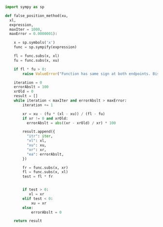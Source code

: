 ```py
import sympy as sp

def false_position_method(xu,
  xl,
  expression,
  maxIter = 1000,
  maxError = 0.0000001):

    x = sp.symbols('x')
    func = sp.sympify(expression)

    fl = func.subs(x, xl)
    fu = func.subs(x, xu)

    if fl * fu > 0:
        raise ValueError("Function has same sign at both endpoints. Bisection method cannot guarantee convergence.")

    iteration = 0
    errorAbslt = 100
    xrOld = 0
    result = []
    while iteration < maxIter and errorAbslt > maxError:
        iteration += 1

        xr = xu - (fu * (xl - xu)) / (fl - fu)
        if xr != 0 and xrOld:
          errorAbslt = abs((xr - xrOld) / xr) * 100

        result.append({
          "itr": iter,
          "xl": xl,
          "xu": xu,
          "xr": xr,
          "ea": errorAbslt,
        })

        fr = func.subs(x, xr)
        fl = func.subs(x, xl)
        test = fl * fr


        if test > 0:
           xl = xr
        elif test < 0:
            xu = xr
        else:
            errorAbslt = 0

    return result

```

